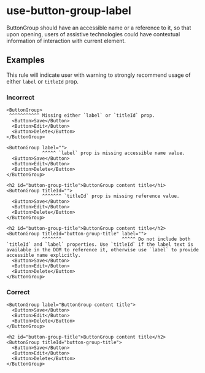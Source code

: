 # use-button-group-label

ButtonGroup should have an accessible name or a reference to it, so that upon opening, users of
assistive technologies could have contextual information of interaction with current element.

## Examples

This rule will indicate user with warning to strongly recommend usage of either `label` or `titleId`
prop.

### Incorrect

```tsx
<ButtonGroup>
 ^^^^^^^^^^^ Missing either `label` or `titleId` prop.
  <Button>Save</Button>
  <Button>Edit</Button>
  <Button>Delete</Button>
</ButtonGroup>

<ButtonGroup label="">
             ^^^^^ `label` prop is missing accessible name value.
  <Button>Save</Button>
  <Button>Edit</Button>
  <Button>Delete</Button>
</ButtonGroup>

<h2 id="button-group-title">ButtonGroup content title</hi>
<ButtonGroup titleId="">
             ^^^^^^^ `titleId` prop is missing reference value.
  <Button>Save</Button>
  <Button>Edit</Button>
  <Button>Delete</Button>
</ButtonGroup>

<h2 id="button-group-title">ButtonGroup content title</h2>
<ButtonGroup titleId="button-group-title" label="">
             ^^^^^^^                      ^^^^^ Do not include both `titleId` and `label` properties. Use `titleId` if the label text is available in the DOM to reference it, otherwise use `label` to provide accessible name explicitly.
  <Button>Save</Button>
  <Button>Edit</Button>
  <Button>Delete</Button>
</ButtonGroup>
```

### Correct

```tsx
<ButtonGroup label="ButtonGroup content title">
  <Button>Save</Button>
  <Button>Edit</Button>
  <Button>Delete</Button>
</ButtonGroup>

<h2 id="button-group-title">ButtonGroup content title</h2>
<ButtonGroup titleId="button-group-title">
  <Button>Save</Button>
  <Button>Edit</Button>
  <Button>Delete</Button>
</ButtonGroup>
```
